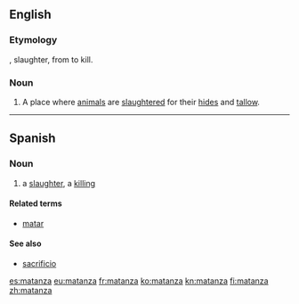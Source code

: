 ==English==

===Etymology===
{{etyl|es|en}}, slaughter, from {{term|matar|lang=es}} to kill.

===Noun===
{{en-noun}}

# {{context|US|Western US}} A place where [[animal]]s are [[slaughter]]ed for their [[hide]]s and [[tallow]].

{{Webster 1913}}

----

==Spanish==

===Noun===
{{es-noun|f}}

# a [[slaughter]], a [[killing]]

====Related terms====
* [[matar]] {{pos_v}}

====See also====
* [[sacrificio]] {{m}}

[[es:matanza]]
[[eu:matanza]]
[[fr:matanza]]
[[ko:matanza]]
[[kn:matanza]]
[[fi:matanza]]
[[zh:matanza]]
